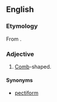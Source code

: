 ==English==

===Etymology===
From {{etyl|grc|en}} {{m|grc|κτείς||comb}} {{suffix||form|lang=en}}.

===Adjective===
{{en-adj}}

# [[comb|Comb]]-shaped.

====Synonyms====
* [[pectiform]]